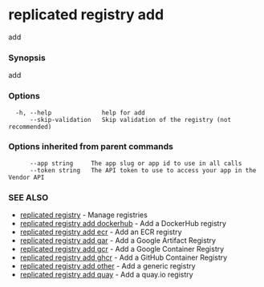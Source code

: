 # replicated registry add

add

### Synopsis

add

### Options

```
  -h, --help              help for add
      --skip-validation   Skip validation of the registry (not recommended)
```

### Options inherited from parent commands

```
      --app string     The app slug or app id to use in all calls
      --token string   The API token to use to access your app in the Vendor API
```

### SEE ALSO

* [replicated registry](replicated-cli-registry)	 - Manage registries
* [replicated registry add dockerhub](replicated-cli-registry-add-dockerhub)	 - Add a DockerHub registry
* [replicated registry add ecr](replicated-cli-registry-add-ecr)	 - Add an ECR registry
* [replicated registry add gar](replicated-cli-registry-add-gar)	 - Add a Google Artifact Registry
* [replicated registry add gcr](replicated-cli-registry-add-gcr)	 - Add a Google Container Registry
* [replicated registry add ghcr](replicated-cli-registry-add-ghcr)	 - Add a GitHub Container Registry
* [replicated registry add other](replicated-cli-registry-add-other)	 - Add a generic registry
* [replicated registry add quay](replicated-cli-registry-add-quay)	 - Add a quay.io registry

